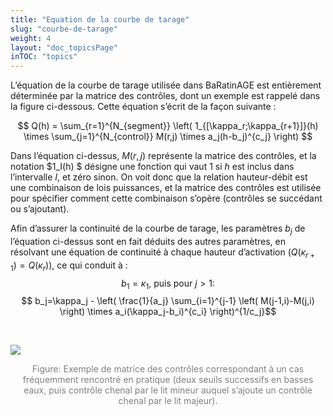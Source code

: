 ---
title: "Equation de la courbe de tarage"
slug: "courbe-de-tarage"
weight: 4
layout: "doc_topicsPage"
inTOC: "topics"
---

L’équation de la courbe de tarage utilisée dans BaRatinAGE est entièrement déterminée par la matrice des contrôles, dont un exemple est rappelé dans la figure ci-dessous. Cette équation s’écrit de la façon suivante :

$$
Q(h) = \sum_{r=1}^{N_{segment}} \left(
1_{[\kappa_r;\kappa_{r+1}]}(h) \times
\sum_{j=1}^{N_{control}} M(r,j) \times a_j(h-b_j)^{c_j} 
\right)
$$

Dans l’équation ci-dessus, $M(r,j)$ représente la matrice des contrôles, et la notation $1_I(h) $ désigne
une fonction qui vaut 1 si $h$ est inclus dans l’intervalle $I$, et zéro sinon. On voit donc que la relation
hauteur-débit est une combinaison de lois puissances, et la matrice des contrôles est utilisée pour
spécifier comment cette combinaison s’opère (contrôles se succédant ou s’ajoutant).

Afin d’assurer la continuité de la courbe de tarage, les paramètres $b_j$ de l’équation ci-dessus sont en
fait déduits des autres paramètres, en résolvant une équation de continuité à chaque hauteur d'activation $(Q(\kappa_{r+1}) = Q(\kappa_r))$, ce qui conduit à :
$$ b_1=\kappa_1 \text{, puis pour } j>1:$$
$$ b_j=\kappa_j - \left( 
\frac{1}{a_j} \sum_{i=1}^{j-1} 
\left( M(j-1,i)-M(j,i) \right) \times
a_i(\kappa_j-b_i)^{c_i}
\right)^{1/c_j}$$

<br>

![](matrix.fr.svg)
<p style="text-align: center;color: gray;"> Figure: Exemple de matrice des contrôles correspondant à un cas fréquemment rencontré en pratique (deux seuils successifs en basses eaux, puis contrôle chenal par le lit mineur auquel s’ajoute un contrôle chenal par le lit majeur). </p>
